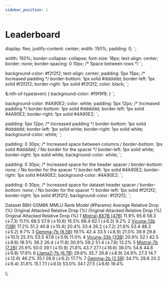 ```yaml
---
sidebar_position: 1
---
```


# Leaderboard


  display: flex;
  justify-content: center;
  width: 150%;
  padding: 0;
`;

  width: 150%;
  border-collapse: collapse;
  font-size: 18px;
  text-align: center;
  border: none;
  border-spacing: 0 10px; /* Space between rows */
`;

  background-color: #f2f2f2;
  text-align: center;
  padding: 5px 15px; /* Increased padding */
  border-bottom: 1px solid #dddddd;
  border-left: 1px solid #f2f2f2;
  border-right: 1px solid #f2f2f2;
  color: black;
`;

  &:nth-of-type(even) {
    background-color: #f9f9f9;
  }
`;

  background-color: #4A90E2; 
  color: white;
  padding: 5px 12px; /* Increased padding */
  border-bottom: 1px solid #dddddd;
  border-left: 1px solid #4A90E2;
  border-right: 1px solid #4A90E2;
`;

  padding: 5px 12px; /* Increased padding */
  border-bottom: 1px solid #dddddd;
  border-left: 1px solid white;
  border-right: 1px solid white;
  background-color: white;
`;

  padding: 0 30px; /* Increased space between columns */
  border-bottom: 1px solid #dddddd; /* No border for the spacer */
  border-left: 1px solid white;
  border-right: 1px solid white;
  background-color: white;
`;

  padding: 0 30px; /* Increased space for the header spacer */
  border-bottom: none; /* No border for the spacer */
  border-left: 1px solid #4A90E2;
  border-right: 1px solid #4A90E2;
  background-color: #4A90E2;
`;

  padding: 0 30px; /* Increased space for dataset header spacer */
  border-bottom: none; /* No border for the spacer */
  border-left: 1px solid #f2f2f2;
  border-right: 1px solid #f2f2f2;
  background-color: #f2f2f2;
`;

  <LeaderboardContainer>
    <LeaderboardTable>
      <thead>
        <TableRow>
          <DatasetHeader colSpan="1">Dataset</DatasetHeader>
          <SpacerColumnDatasetHeader />
          <SpacerColumnDatasetHeader />
          <SpacerColumnDatasetHeader />
          <DatasetHeader colSpan="3">BBH</DatasetHeader>
          <SpacerColumnDatasetHeader />
          <DatasetHeader colSpan="3">GSM8K</DatasetHeader>
          <SpacerColumnDatasetHeader />
          <DatasetHeader colSpan="3">MMLU</DatasetHeader>
        </TableRow>
        <TableRow>
          <TableHeader>Rank</TableHeader>
          <TableHeader>Model (#Params)</TableHeader>
          <TableHeader>Average Relative Drop (%)</TableHeader>
          <SpacerColumnHeader />
          <TableHeader>Original</TableHeader>
          <TableHeader>Attacked</TableHeader>
          <TableHeader>Relative Drop (%)</TableHeader>
          <SpacerColumnHeader />
          <TableHeader>Original</TableHeader>
          <TableHeader>Attacked</TableHeader>
          <TableHeader>Relative Drop (%)</TableHeader>
          <SpacerColumnHeader />
          <TableHeader>Original</TableHeader>
          <TableHeader>Attacked</TableHeader>
          <TableHeader>Relative Drop (%)</TableHeader>
        </TableRow>
      </thead>
      <tbody>
        <TableRow>
          <TableCell>1</TableCell>
          <TableCell><a href="https://mistral.ai/news/mixtral-of-experts/">Mistral-8X7B (47B)</a></TableCell>
          <TableCell>11.9%</TableCell>
          <SpacerColumn />
          <TableCell>65.6</TableCell>
          <TableCell>58.3 (↓7.3)</TableCell>
          <TableCell>11.1%</TableCell>
          <SpacerColumn />
          <TableCell>68.5</TableCell>
          <TableCell>57.9 (↓10.6)</TableCell>
          <TableCell>15.5%</TableCell>
          <SpacerColumn />
          <TableCell>68.4</TableCell>
          <TableCell>62.1 (↓6.3)</TableCell>
          <TableCell>9.2%</TableCell>
        </TableRow>
        <TableRow>
          <TableCell>2</TableCell>
          <TableCell><a href="https://lmsys.org/blog/2023-03-30-vicuna/">Vicuna-13b (13B)</a></TableCell>
          <TableCell>17.2%</TableCell>
          <SpacerColumn />
          <TableCell>51.2</TableCell>
          <TableCell>40.8 (↓10.4)</TableCell>
          <TableCell>20.4%</TableCell>
          <SpacerColumn />
          <TableCell>33.4</TableCell>
          <TableCell>26.2 (↓7.2)</TableCell>
          <TableCell>21.6%</TableCell>
          <SpacerColumn />
          <TableCell>53.4</TableCell>
          <TableCell>48.2 (↓5.2)</TableCell>
          <TableCell>9.7%</TableCell>
        </TableRow>
        <TableRow>
          <TableCell>3</TableCell>
          <TableCell><a href="https://blog.google/technology/developers/gemma-open-models/">Gemma-7b (8.5B)</a></TableCell>
          <TableCell>19.1%</TableCell>
          <SpacerColumn />
          <TableCell>42.4</TableCell>
          <TableCell>33.5 (↓8.9)</TableCell>
          <TableCell>21.0%</TableCell>
          <SpacerColumn />
          <TableCell>39.9</TableCell>
          <TableCell>29.8 (↓10.1)</TableCell>
          <TableCell>25.3%</TableCell>
          <SpacerColumn />
          <TableCell>53.5</TableCell>
          <TableCell>47.6 (↓5.9)</TableCell>
          <TableCell>11.0%</TableCell>
        </TableRow>
        <TableRow>
          <TableCell>4</TableCell>
          <TableCell><a href="https://lmsys.org/blog/2023-03-30-vicuna/">Vicuna-33b (33B)</a></TableCell>
          <TableCell>20.9%</TableCell>
          <SpacerColumn />
          <TableCell>52.1</TableCell>
          <TableCell>42.5 (↓9.6)</TableCell>
          <TableCell>18.5%</TableCell>
          <SpacerColumn />
          <TableCell>38.2</TableCell>
          <TableCell>26.4 (↓11.8)</TableCell>
          <TableCell>30.9%</TableCell>
          <SpacerColumn />
          <TableCell>59.2</TableCell>
          <TableCell>51.4 (↓7.8)</TableCell>
          <TableCell>13.2%</TableCell>
        </TableRow>
        <TableRow>
          <TableCell>5</TableCell>
          <TableCell><a href="https://mistral.ai/news/announcing-mistral-7b/">Mistral-7b (7.2B)</a></TableCell>
          <TableCell>25.9%</TableCell>
          <SpacerColumn />
          <TableCell>50.0</TableCell>
          <TableCell>39.1 (↓10.9)</TableCell>
          <TableCell>21.8%</TableCell>
          <SpacerColumn />
          <TableCell>43.7</TableCell>
          <TableCell>27.1 (↓16.6)</TableCell>
          <TableCell>38.0%</TableCell>
          <SpacerColumn />
          <TableCell>54.6</TableCell>
          <TableCell>44.8 (↓9.8)</TableCell>
          <TableCell>17.9%</TableCell>
        </TableRow>
        <TableRow>
          <TableCell>6</TableCell>
          <TableCell><a href="https://llama.meta.com/">Llama2-7b (6.7B)</a></TableCell>
          <TableCell>29.6%</TableCell>
          <SpacerColumn />
          <TableCell>35.7</TableCell>
          <TableCell>26.8 (↓8.9)</TableCell>
          <TableCell>24.9%</TableCell>
          <SpacerColumn />
          <TableCell>27.3</TableCell>
          <TableCell>14.7 (↓12.6)</TableCell>
          <TableCell>46.2%</TableCell>
          <SpacerColumn />
          <TableCell>35.1</TableCell>
          <TableCell>28.9 (↓6.2)</TableCell>
          <TableCell>17.7%</TableCell>
        </TableRow>
        <TableRow>
          <TableCell>7</TableCell>
          <TableCell><a href="https://blog.google/technology/developers/gemma-open-models/">Gemma-2b (2.5B)</a></TableCell>
          <TableCell>34.7%</TableCell>
          <SpacerColumn />
          <TableCell>29.6</TableCell>
          <TableCell>20.2 (↓9.4)</TableCell>
          <TableCell>31.8%</TableCell>
          <SpacerColumn />
          <TableCell>15.1</TableCell>
          <TableCell>7.1 (↓8.0)</TableCell>
          <TableCell>53.0%</TableCell>
          <SpacerColumn />
          <TableCell>34.1</TableCell>
          <TableCell>27.5 (↓6.6)</TableCell>
          <TableCell>19.4%</TableCell>
        </TableRow>
      </tbody>
    </LeaderboardTable>
  </LeaderboardContainer>

);

